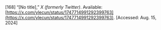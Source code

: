 \[168\]	“\[No title\],” *X (formerly Twitter)*. Available: [https://x.com/ylecun/status/1747714991292399763](https://x.com/ylecun/status/1747714991292399763). \[Accessed: Aug. 15, 2024\]